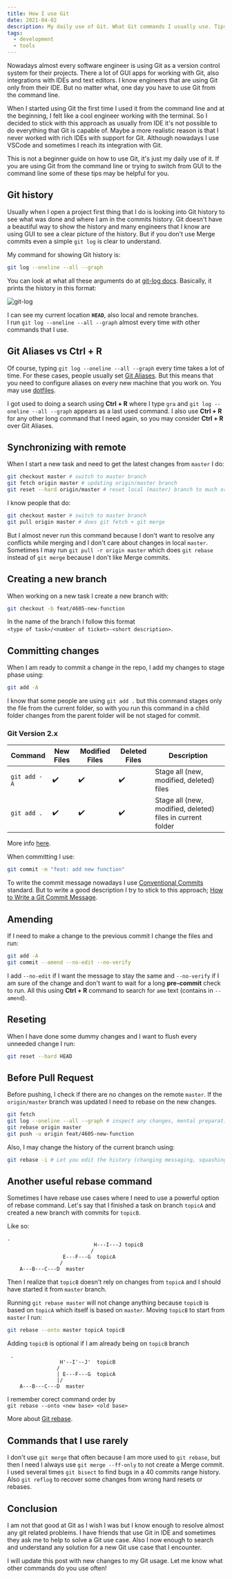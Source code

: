 ```yaml
---
title: How I use Git
date: 2021-04-02
description: My daily use of Git. What Git commands I usually use. Tips and tricks that I use every day.
tags:
  - development
  - tools
---
```


Nowadays almost every software engineer is using Git as a version control system for their projects.
There a lot of GUI apps for working with Git, also integrations with IDEs and text editors.
I know engineers that are using Git only from their IDE. But no matter what, one day you have to use Git from the command line.

When I started using Git the first time I used it from the command line and at the beginning, I felt like a cool engineer working with the terminal.
So I decided to stick with this approach as usually from IDE it's not possible to do everything that Git is capable of.
Maybe a more realistic reason is that I never worked with rich IDEs with support for Git.
Although nowadays I use VSCode and sometimes I reach its integration with Git.

This is not a beginner guide on how to use Git, it's just my daily use of it.
If you are using Git from the command line or trying to switch from GUI to the command line some of these tips may be helpful for you.

## Git history

Usually when I open a project first thing that I do is looking into Git history to see what was done and where I am in the commits history.
Git doesn't have a beautiful way to show the history and many engineers that I know are using GUI to see a clear picture of the history.
But if you don't use Merge commits even a simple `git log` is clear to understand.

My command for showing Git history is:

```bash
git log --oneline --all --graph
```

You can look at what all these arguments do at [git-log docs](https://www.git-scm.com/docs/git-log).
Basically, it prints the history in this format:

![git-log](git-log.png)

I can see my current location **`HEAD`**, also local and remote branches. <br/>
I run `git log --oneline --all --graph` almost every time with other commands that I use.

## Git Aliases vs Ctrl + R

Of course, typing `git log --oneline --all --graph` every time takes a lot of time.
For these cases, people usually set [Git Aliases](https://git-scm.com/book/en/v2/Git-Basics-Git-Aliases).
But this means that you need to configure aliases on every new machine that you work on. You may use [dotfiles](https://dotfiles.github.io).

I got used to doing a search using **Ctrl + R** where I type `gra` and `git log --oneline --all --graph` appears as a last used command.
I also use **Ctrl + R** for any other long command that I need again, so you may consider **Ctrl + R** over Git Aliases.

## Synchronizing with remote

When I start a new task and need to get the latest changes from `master` I do:

```bash
git checkout master # switch to master branch
git fetch origin master # updating origin/master branch
git reset --hard origin/master # reset local (master) branch to much origin/master
```

I know people that do:

```bash
git checkout master # switch to master branch
git pull origin master # does git fetch + git merge
```

But I almost never run this command because I don't want to resolve any conflicts while merging and I don't care about changes in local `master`.
Sometimes I may run `git pull -r origin master` which does `git rebase` instead of `git merge` because I don't like Merge commits.

## Creating a new branch

When working on a new task I create a new branch with:

```bash
git checkout -b feat/4605-new-function
```

In the name of the branch I follow this format <br/>
`<type of task>/<number of ticket>-<short description>`.

## Committing changes

When I am ready to commit a change in the repo, I add my changes to stage phase using:

```bash
git add -A
```

I know that some people are using `git add .` but this command stages only the file from the current folder,
so with you run this command in a child folder changes from the parent folder will be not staged for commit.

### Git Version 2.x

| Command | New Files | Modified Files | Deleted Files | Description |
|-|-|-|-|-|
| `git add -A` | ✔️ | ✔️ | ✔️ | Stage all (new, modified, deleted) files |
| `git add .` | ✔️ | ✔️ | ✔️ | Stage all (new, modified, deleted) files in current folder |

More info [here](https://stackoverflow.com/questions/572549/difference-between-git-add-a-and-git-add).

When committing I use:

```bash
git commit -m "feat: add new function"
```

To write the commit message nowadays I use [Conventional Commits](https://www.conventionalcommits.org/en/v1.0.0-beta.2/) standard.
But to write a good description I try to stick to this approach; [How to Write a Git Commit Message](https://chris.beams.io/posts/git-commit/).

## Amending

If I need to make a change to the previous commit I change the files and run:

```bash
git add -A
git commit --amend --no-edit --no-verify
```

I add `--no-edit` if I want the message to stay the same and `--no-verify` if I am sure of the change and don't want to wait for a long **pre-commit** check to run.
All this using **Ctrl + R** command to search for `ame` text (contains in `--amend`).

## Reseting

When I have done some dummy changes and I want to flush every unneeded change I run:

```bash
git reset --hard HEAD
```

## Before Pull Request

Before pushing, I check if there are no changes on the remote `master`. If the `origin/master` branch was updated I need to rebase on the new changes.

```bash
git fetch
git log --oneline --all --graph # inspect any changes, mental preparation for any rebase conflicts
git rebase origin master
git push -u origin feat/4605-new-function
```

Also, I may change the history of the current branch using:

```bash
git rebase -i # Let you edit the history (changing messaging, squashing, ...)
```

## Another useful rebase command

Sometimes I have rebase use cases where I need to use a powerful option of rebase command.
Let's say that I finished a task on branch `topicA` and created a new branch with commits for `topicB`.

Like so:

```text
.
                            H---I---J topicB
                           /
                  E---F---G  topicA
                 /
    A---B---C---D  master
```

Then I realize that `topicB` doesn't rely on changes from `topicA` and I should have started it from `master` branch.

Running `git rebase master` will not change anything because `topicB` is based on `topicA` which itself is based on `master`.
Moving `topicB` to start from `master` I run:

```bash
git rebase --onto master topicA topicB
```

Adding `topicB` is optional if I am already being on `topicB` branch

```text
 .
                 H'--I'--J'  topicB
                /
                | E---F---G  topicA
                |/
    A---B---C---D  master
```

I remember corect command order by <br/>
 `git rebase --onto <new base> <old base>`

More about [Git rebase](https://git-scm.com/docs/git-rebase).

## Commands that I use rarely

I don't use `git merge` that often because I am more used to `git rebase`, but then I need I always use `git merge --ff-only` to not create a Merge commit. <br/>
I used several times `git bisect` to find bugs in a 40 commits range history. <br/>
Also `git reflog` to recover some changes from wrong hard resets or rebases. <br/>

## Conclusion

I am not that good at Git as I wish I was but I know enough to resolve almost any git related problems.
I have friends that use Git in IDE and sometimes they ask me to help to solve a Git use case.
Also I now enough to search and understand any solution for a new Git use case that I encounter.

I will update this post with new changes to my Git usage.
Let me know what other commands do you use often!

